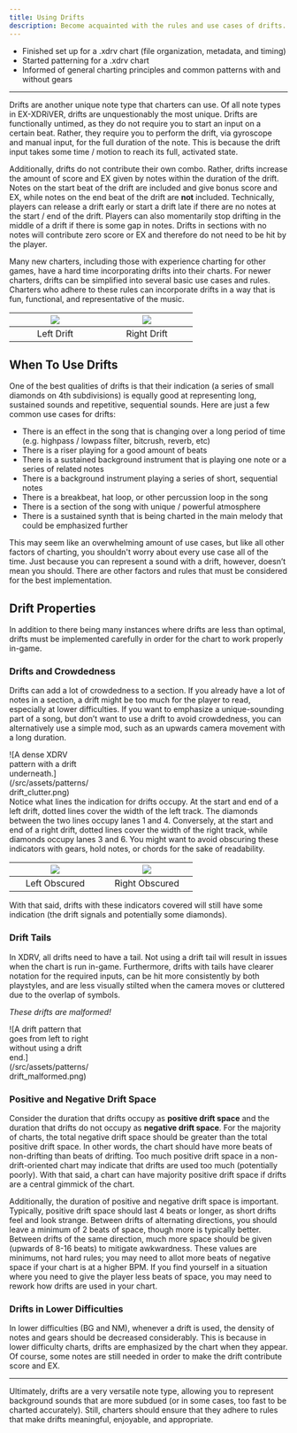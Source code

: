 ```yaml
---
title: Using Drifts
description: Become acquainted with the rules and use cases of drifts.
---
```



<Aside type="note" title="Recommended Precursors">

- Finished set up for a .xdrv chart (file organization, metadata, and timing)
- Started patterning for a .xdrv chart
- Informed of general charting principles and common patterns with and without gears

</Aside>

---
 
Drifts are another unique note type that charters can use. Of all note types in EX-XDRiVER, drifts are unquestionably the most unique. Drifts are functionally untimed, as they do not require you to start an input on a certain beat. Rather, they require you to perform the drift, via gyroscope and manual input, for the full duration of the note. This is because the drift input takes some time / motion to reach its full, activated state.

Additionally, drifts do not contribute their own combo. Rather, drifts increase the amount of score and EX given by notes within the duration of the drift. Notes on the start beat of the drift are included and give bonus score and EX, while notes on the end beat of the drift are **not** included. Technically, players can release a drift early or start a drift late if there are no notes at the start / end of the drift. Players can also momentarily stop drifting in the middle of a drift if there is some gap in notes. Drifts in sections with no notes will contribute zero score or EX and therefore do not need to be hit by the player.

Many new charters, including those with experience charting for other games, have a hard time incorporating drifts into their charts. For newer charters, drifts can be simplified into several basic use cases and rules. Charters who adhere to these rules can incorporate drifts in a way that is fun, functional, and representative of the music.

| <div style = "width:150px"> ![](/src/assets/patterns/left_drift.png) </div> | <div style = "width:150px"> ![](/src/assets/patterns/right_drift.png) </div> |
| :---: | :---: |
| Left Drift | Right Drift |

 
## When To Use Drifts

One of the best qualities of drifts is that their indication (a series of small diamonds on 4th subdivisions) is equally good at representing long, sustained sounds and repetitive, sequential sounds. Here are just a few common use cases for drifts:

- There is an effect in the song that is changing over a long period of time (e.g. highpass / lowpass filter, bitcrush, reverb, etc)
- There is a riser playing for a good amount of beats
- There is a sustained background instrument that is playing one note or a series of related notes
- There is a background instrument playing a series of short, sequential notes
- There is a breakbeat, hat loop, or other percussion loop in the song
- There is a section of the song with unique / powerful atmosphere
- There is a sustained synth that is being charted in the main melody that could be emphasized further

<Aside type="tip" title="Choice Overload">
This may seem like an overwhelming amount of use cases, but like all other factors of charting, you shouldn't worry about every use case all of the time. Just because you can represent a sound with a drift, however, doesn’t mean you should. There are other factors and rules that must be considered for the best implementation.
</Aside>

## Drift Properties

In addition to there being many instances where drifts are less than optimal, drifts must be implemented carefully in order for the chart to work properly in-game.

### Drifts and Crowdedness

Drifts can add a lot of crowdedness to a section. If you already have a lot of notes in a section, a drift might be too much for the player to read, especially at lower difficulties. If you want to emphasize a unique-sounding part of a song, but don’t want to use a drift to avoid crowdedness, you can alternatively use a simple mod, such as an upwards camera movement with a long duration.

<div style = "width:30%"> ![A dense XDRV pattern with a drift underneath.](/src/assets/patterns/drift_clutter.png) </div> 

<Aside type="caution" title="Covering Indication">
Notice what lines the indication for drifts occupy. At the start and end of a left drift, dotted lines cover the width of the left track. The diamonds between the two lines occupy lanes 1 and 4. Conversely, at the start and end of a right drift, dotted lines cover the width of the right track, while diamonds occupy lanes 3 and 6. You might want to avoid obscuring these indicators with gears, hold notes, or chords for the sake of readability. 

| <div style = "width:150px"> ![](/src/assets/patterns/left_drift_obscured.png) </div> | <div style = "width:150px"> ![](/src/assets/patterns/right_drift_obscured.png) </div> |
| :---: | :---: |
| Left Obscured | Right Obscured |

With that said, drifts with these indicators covered will still have some indication (the drift signals and potentially some diamonds).
</Aside>

### Drift Tails

In XDRV, all drifts need to have a tail. Not using a drift tail will result in issues when the chart is run in-game. Furthermore, drifts with tails have clearer notation for the required inputs, can be hit more consistently by both playstyles, and are less visually stilted when the camera moves or cluttered due to the overlap of symbols.

*These drifts are malformed!*
<div style = "width:30%"> ![A drift pattern that goes from left to right without using a drift end.](/src/assets/patterns/drift_malformed.png) </div> 

### Positive and Negative Drift Space

Consider the duration that drifts occupy as **positive drift space** and the duration that drifts do not occupy as **negative drift space**. For the majority of charts, the total negative drift space should be greater than the total positive drift space. In other words, the chart should have more beats of non-drifting than beats of drifting. Too much positive drift space in a non-drift-oriented chart may indicate that drifts are used too much (potentially poorly). With that said, a chart can have majority positive drift space if drifts are a central gimmick of the chart.

Additionally, the duration of positive and negative drift space is important. Typically, positive drift space should last 4 beats or longer, as short drifts feel and look strange. Between drifts of alternating directions, you should leave a minimum of 2 beats of space, though more is typically better. Between drifts of the same direction, much more space should be given (upwards of 8-16 beats) to mitigate awkwardness. These values are minimums, not hard rules; you may need to allot more beats of negative space if your chart is  at a higher BPM. If you find yourself in a situation where you need to give the player less beats of space, you may need to rework how drifts are used in your chart.

### Drifts in Lower Difficulties

In lower difficulties (BG and NM), whenever a drift is used, the density of notes and gears should be decreased considerably. This is because in lower difficulty charts, drifts are emphasized by the chart when they appear. Of course, some notes are still needed in order to make the drift contribute score and EX.

---

Ultimately, drifts are a very versatile note type, allowing you to represent background sounds that are more subdued (or in some cases, too fast to be charted accurately). Still, charters should ensure that they adhere to rules that make drifts meaningful, enjoyable, and appropriate.
